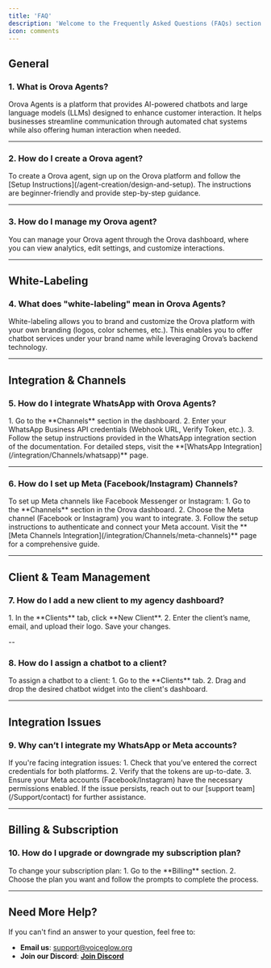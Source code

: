 ```yaml
---
title: 'FAQ'
description: 'Welcome to the Frequently Asked Questions (FAQs) section of the Orova Agents documentation. Here, we’ve compiled the most common queries to help you get started and troubleshoot any issues you may encounter.'
icon: comments
---
```


## General

### 1. What is Orova Agents?

<Card>
Orova Agents is a platform that provides AI-powered chatbots and large language models (LLMs) designed to enhance customer interaction. It helps businesses streamline communication through automated chat systems while also offering human interaction when needed.
</Card>

---

### 2. How do I create a Orova agent?

<Tip>
To create a Orova agent, sign up on the Orova platform and follow the [Setup Instructions](/agent-creation/design-and-setup). The instructions are beginner-friendly and provide step-by-step guidance.
</Tip>

---

### 3. How do I manage my Orova agent?

<Card>
You can manage your Orova agent through the Orova dashboard, where you can view analytics, edit settings, and customize interactions.
</Card>

---

## White-Labeling

### 4. What does "white-labeling" mean in Orova Agents?

<Note>
White-labeling allows you to brand and customize the Orova platform with your own branding (logos, color schemes, etc.). This enables you to offer chatbot services under your brand name while leveraging Orova’s backend technology.
</Note>

---

## Integration & Channels

### 5. How do I integrate WhatsApp with Orova Agents?

<Card>
1. Go to the **Channels** section in the dashboard.  
2. Enter your WhatsApp Business API credentials (Webhook URL, Verify Token, etc.).  
3. Follow the setup instructions provided in the WhatsApp integration section of the documentation.  
</Card>

<Tip>
For detailed steps, visit the **[WhatsApp Integration](/integration/Channels/whatsapp)** page.  
</Tip>

---

### 6. How do I set up Meta (Facebook/Instagram) Channels?

<Note>
To set up Meta channels like Facebook Messenger or Instagram:  
1. Go to the **Channels** section in the Orova dashboard.  
2. Choose the Meta channel (Facebook or Instagram) you want to integrate.  
3. Follow the setup instructions to authenticate and connect your Meta account.  
</Note>

<Tip>
Visit the **[Meta Channels Integration](/integration/Channels/meta-channels)** page for a comprehensive guide.  
</Tip>

---

## Client & Team Management

### 7. How do I add a new client to my agency dashboard?

<Card>
1. In the **Clients** tab, click **New Client**.  
2. Enter the client’s name, email, and upload their logo. Save your changes.  
</Card>

--

### 8. How do I assign a chatbot to a client?

<Card>
To assign a chatbot to a client:  
1. Go to the **Clients** tab.  
2. Drag and drop the desired chatbot widget into the client's dashboard.  
</Card>

---

## Integration Issues

### 9. Why can’t I integrate my WhatsApp or Meta accounts?

<Warning>
If you're facing integration issues:  
1. Check that you’ve entered the correct credentials for both platforms.  
2. Verify that the tokens are up-to-date.  
3. Ensure your Meta accounts (Facebook/Instagram) have the necessary permissions enabled.  
</Warning>

<Tip>
If the issue persists, reach out to our [support team](/Support/contact) for further assistance.  
</Tip>

---

## Billing & Subscription

### 10. How do I upgrade or downgrade my subscription plan?

<Card>
To change your subscription plan:  
1. Go to the **Billing** section.  
2. Choose the plan you want and follow the prompts to complete the process.  
</Card>

---

## Need More Help?

If you can't find an answer to your question, feel free to:

- **Email us**: [support@voiceglow.org](mailto:support@voiceglow.org)  
- **Join our Discord**: [**Join Discord**](https://discord.com/invite/5zvdYwhZa7)  
